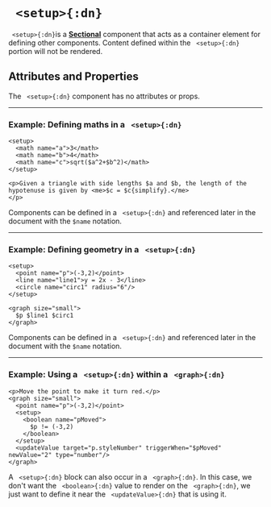 


# ` <setup>{:dn}`



` <setup>{:dn}`is a [**Sectional**](../reference/essentialConcepts/#componentTypes) component that acts as a container element 
for defining other components. Content defined within the ` <setup>{:dn}` portion will not be rendered.

## Attributes and Properties 

The ` <setup>{:dn}` component has no attributes or props.

---

### Example: Defining maths in a ` <setup>{:dn}`


```doenet-editor-horiz
<setup>
  <math name="a">3</math>
  <math name="b">4</math>
  <math name="c">sqrt($a^2+$b^2)</math>
</setup>

<p>Given a triangle with side lengths $a and $b, the length of the hypotenuse is given by <me>$c = $c{simplify}.</me>
</p>
```



Components can be defined in a ` <setup>{:dn}` and referenced later in the document with the `$name`
notation.



---

### Example: Defining geometry in a ` <setup>{:dn}`


```doenet-editor-horiz
<setup>
  <point name="p">(-3,2)</point>
  <line name="line1">y = 2x - 3</line>
  <circle name="circ1" radius="6"/>
</setup>

<graph size="small">
  $p $line1 $circ1
</graph>    
```



Components can be defined in a ` <setup>{:dn}` and referenced later in the document with the `$name` notation.



---

### Example: Using a ` <setup>{:dn}` within a ` <graph>{:dn}`


```doenet-editor-horiz
<p>Move the point to make it turn red.</p>
<graph size="small">
  <point name="p">(-3,2)</point>
  <setup>
    <boolean name="pMoved">
      $p != (-3,2)
    </boolean>
  </setup>
  <updateValue target="p.styleNumber" triggerWhen="$pMoved" newValue="2" type="number"/>
</graph>
```



A ` <setup>{:dn}` block can also occur in a ` <graph>{:dn}`. In this case, we don't want the ` <boolean>{:dn}` value to render on the ` <graph>{:dn}`, we just want to define it near the ` <updateValue>{:dn}` that is using it.

